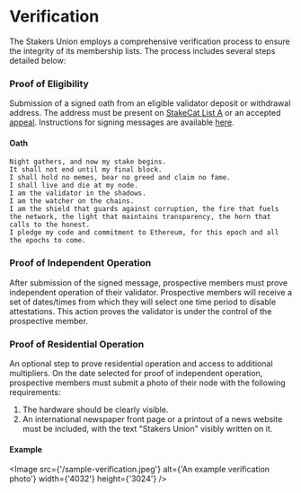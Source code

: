 
# Verification

The Stakers Union employs a comprehensive verification process to ensure the integrity of its membership lists. The process includes several steps detailed below:

<Steps>

### Proof of Eligibility

Submission of a signed oath from an eligible validator deposit or withdrawal address. The address must be present on [StakeCat List A](https://github.com/Stake-Cat/Solo-Stakers/blob/main/Solo-Stakers/Solo-Stakers-A.csv) or an accepted [appeal](/membership/appeals). Instructions for signing messages are available [here](/membership/verification/signing).

#### Oath

```text copy
Night gathers, and now my stake begins.
It shall not end until my final block.
I shall hold no memes, bear no greed and claim no fame.
I shall live and die at my node.
I am the validator in the shadows.
I am the watcher on the chains.
I am the shield that guards against corruption, the fire that fuels the network, the light that maintains transparency, the horn that calls to the honest.
I pledge my code and commitment to Ethereum, for this epoch and all the epochs to come.
```

### Proof of Independent Operation

After submission of the signed message, prospective members must prove independent operation of their validator. Prospective members will receive a set of dates/times from which they will select one time period to disable attestations. This action proves the validator is under the control of the prospective member.

### Proof of Residential Operation

An optional step to prove residential operation and access to additional multipliers. On the date selected for proof of independent operation, prospective members must submit a photo of their node with the following requirements:
1. The hardware should be clearly visible.
2. An international newspaper front page or a printout of a news website must be included, with the text "Stakers Union" visibly written on it.

#### Example
<Image src={'/sample-verification.jpeg'} alt={'An example verification photo'} width={'4032'} height={'3024'} />

</Steps>